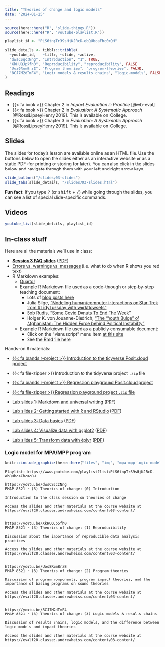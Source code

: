 ```yaml
---
title: "Theories of change and logic models"
date: "2024-01-25"
---
```


```r
source(here::here("R", "slide-things.R"))
source(here::here("R", "youtube-playlist.R"))

playlist_id <- "PLS6tnpTr39sHjKJRcD-ebQUbcaFhc0cQH"

slide_details <- tibble::tribble(
  ~youtube_id,   ~title, ~slide, ~active,
  "dwsCSqczNng", "Introduction", "1", TRUE,
  "XkHUQJp5fh0", "Reproducibility", "reproducibility", FALSE,
  "Uos8RumBrzE", "Program theories", "program-theories", FALSE,
  "8CJ7M2dTmF4", "Logic models & results chains", "logic-models", FALSE
)
```

## Readings

- {{< fa book >}} Chapter 2 in *Impact Evaluation in Practice* [@wb-eval]
- {{< fa book >}} Chapter 2 in *Evaluation: A Systematic Approach* [@RossiLipseyHenry:2019]. This is available on iCollege.
- {{< fa book >}} Chapter 3 in *Evaluation: A Systematic Approach* [@RossiLipseyHenry:2019]. This is available on iCollege.


## Slides

The slides for today's lesson are available online as an HTML file. Use the buttons below to open the slides either as an interactive website or as a static PDF (for printing or storing for later). You can also click in the slides below and navigate through them with your left and right arrow keys.

```r
slide_buttons("/slides/03-slides")
slide_tabs(slide_details, "/slides/03-slides.html")
```

:::{.callout-tip}
**Fun fact**: If you type <kbd>?</kbd> (or <kbd>shift</kbd> + <kbd>/</kbd>) while going through the slides, you can see a list of special slide-specific commands.
:::


## Videos

```r
youtube_list(slide_details, playlist_id)
```

::: {.content-hidden}

## In-class stuff

Here are all the materials we'll use in class:

- [**Session 3 FAQ slides**](/slides/03-class.html) ([PDF](/slides/03-class.pdf))
- [Errors vs. warnings vs. messages](https://moderndive.com/1-getting-started.html#messages) (i.e. what to do when R shows you red text)
- R Markdown examples:
    - [Quarto!](https://quarto.org/)
    - Example R Markdown file used as a code-through or step-by-step teaching document:
        - Lots of [blog posts here](https://www.andrewheiss.com/blog/)
        - Julia Silge, ["Modeling human/computer interactions on Star Trek from #TidyTuesday with workflowsets"](https://juliasilge.com/blog/star-trek/)
        - Bob Rudis, ["Some Covid Donuts To End The Week"](https://rud.is/b/2021/08/13/some-covid-donuts-to-end-the-week/)
        - Holger K. von Jouanne-Diedrich, ["The “Youth Bulge” of Afghanistan: The Hidden Force behind Political Instability"](https://blog.ephorie.de/the-youth-bulge-of-afghanistan-the-hidden-force-behind-political-instability)
    - Example R Markdown file used as a publicly-consumable document: 
        - Click on the "Manuscript" menu item [at this site](https://stats.andrewheiss.com/cautioning-canary/)
        - See [the Rmd file here](https://github.com/andrewheiss/cautioning-canary/blob/master/manuscript/manuscript.Rmd)

Hands-on R materials:

- [{{< fa brands r-project >}} Introduction to the tidyverse Posit.cloud project](https://posit.cloud/spaces/323551/content/5254772)
- [{{< fa file-zipper >}} Introduction to the tidyverse project `.zip` file](/projects/01-class.zip)
- [{{< fa brands r-project >}} Regression playground Posit.cloud project](https://posit.cloud/spaces/323551/content/5299495)
- [{{< fa file-zipper >}} Regression playground project `.zip` file](/projects/regression-example.zip)

- [Lab slides 1: Markdown and universal writing](/slides/01-class_01_markdown-writing.html) ([PDF](/slides/01-class_01_markdown-writing.pdf))
- [Lab slides 2: Getting started with R and RStudio](/slides/01-class_02-getting-started.html) ([PDF](/slides/01-class_02-getting-started.pdf))
- [Lab slides 3: Data basics](/slides/01-class_03_data-basics.html) ([PDF](/slides/01-class_03_data-basics.pdf))
- [Lab slides 4: Visualize data with ggplot2](/slides/01-class_04_visualize-data.html) ([PDF](/slides/01-class_04_visualize-data.pdf))
- [Lab slides 5: Transform data with dplyr](/slides/01-class_05_transform-data.html) ([PDF](/slides/01-class_05_transform-data.pdf))


### Logic model for MPA/MPP program

```r
knitr::include_graphics(here::here("files", "img", "mpa-mpp-logic-model.jpg"), error = FALSE)
```

:::

```verbatim
Playlist: https://www.youtube.com/playlist?list=PLS6tnpTr39sHjKJRcD-ebQUbcaFhc0cQH

https://youtu.be/dwsCSqczNng
PMAP 8521 • (3) Theories of change: (0) Introduction

Introduction to the class session on theories of change

Access the slides and other materials at the course website at https://evalf20.classes.andrewheiss.com/content/03-content/


https://youtu.be/XkHUQJp5fh0
PMAP 8521 • (3) Theories of change: (1) Reproducibility

Discussion about the importance of reproducible data analysis practices

Access the slides and other materials at the course website at https://evalf20.classes.andrewheiss.com/content/03-content/

  
https://youtu.be/Uos8RumBrzE
PMAP 8521 • (3) Theories of change: (2) Program theories

Discussion of program components, program impact theories, and the importance of basing programs on sound theories

Access the slides and other materials at the course website at https://evalf20.classes.andrewheiss.com/content/03-content/


https://youtu.be/8CJ7M2dTmF4
PMAP 8521 • (3) Theories of change: (3) Logic models & results chains

Discussion of results chains, logic models, and the difference between logic models and impact theories 

Access the slides and other materials at the course website at https://evalf20.classes.andrewheiss.com/content/03-content/
```
